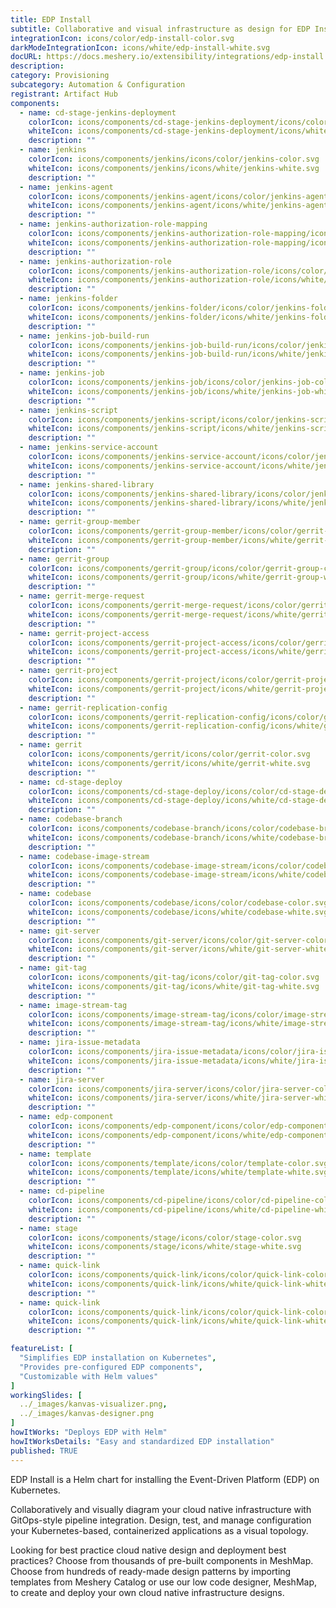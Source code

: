 ---
title: EDP Install
subtitle: Collaborative and visual infrastructure as design for EDP Install
integrationIcon: icons/color/edp-install-color.svg
darkModeIntegrationIcon: icons/white/edp-install-white.svg
docURL: https://docs.meshery.io/extensibility/integrations/edp-install
description: 
category: Provisioning
subcategory: Automation & Configuration
registrant: Artifact Hub
components:
  - name: cd-stage-jenkins-deployment
    colorIcon: icons/components/cd-stage-jenkins-deployment/icons/color/cd-stage-jenkins-deployment-color.svg
    whiteIcon: icons/components/cd-stage-jenkins-deployment/icons/white/cd-stage-jenkins-deployment-white.svg
    description: ""
  - name: jenkins
    colorIcon: icons/components/jenkins/icons/color/jenkins-color.svg
    whiteIcon: icons/components/jenkins/icons/white/jenkins-white.svg
    description: ""
  - name: jenkins-agent
    colorIcon: icons/components/jenkins-agent/icons/color/jenkins-agent-color.svg
    whiteIcon: icons/components/jenkins-agent/icons/white/jenkins-agent-white.svg
    description: ""
  - name: jenkins-authorization-role-mapping
    colorIcon: icons/components/jenkins-authorization-role-mapping/icons/color/jenkins-authorization-role-mapping-color.svg
    whiteIcon: icons/components/jenkins-authorization-role-mapping/icons/white/jenkins-authorization-role-mapping-white.svg
    description: ""
  - name: jenkins-authorization-role
    colorIcon: icons/components/jenkins-authorization-role/icons/color/jenkins-authorization-role-color.svg
    whiteIcon: icons/components/jenkins-authorization-role/icons/white/jenkins-authorization-role-white.svg
    description: ""
  - name: jenkins-folder
    colorIcon: icons/components/jenkins-folder/icons/color/jenkins-folder-color.svg
    whiteIcon: icons/components/jenkins-folder/icons/white/jenkins-folder-white.svg
    description: ""
  - name: jenkins-job-build-run
    colorIcon: icons/components/jenkins-job-build-run/icons/color/jenkins-job-build-run-color.svg
    whiteIcon: icons/components/jenkins-job-build-run/icons/white/jenkins-job-build-run-white.svg
    description: ""
  - name: jenkins-job
    colorIcon: icons/components/jenkins-job/icons/color/jenkins-job-color.svg
    whiteIcon: icons/components/jenkins-job/icons/white/jenkins-job-white.svg
    description: ""
  - name: jenkins-script
    colorIcon: icons/components/jenkins-script/icons/color/jenkins-script-color.svg
    whiteIcon: icons/components/jenkins-script/icons/white/jenkins-script-white.svg
    description: ""
  - name: jenkins-service-account
    colorIcon: icons/components/jenkins-service-account/icons/color/jenkins-service-account-color.svg
    whiteIcon: icons/components/jenkins-service-account/icons/white/jenkins-service-account-white.svg
    description: ""
  - name: jenkins-shared-library
    colorIcon: icons/components/jenkins-shared-library/icons/color/jenkins-shared-library-color.svg
    whiteIcon: icons/components/jenkins-shared-library/icons/white/jenkins-shared-library-white.svg
    description: ""
  - name: gerrit-group-member
    colorIcon: icons/components/gerrit-group-member/icons/color/gerrit-group-member-color.svg
    whiteIcon: icons/components/gerrit-group-member/icons/white/gerrit-group-member-white.svg
    description: ""
  - name: gerrit-group
    colorIcon: icons/components/gerrit-group/icons/color/gerrit-group-color.svg
    whiteIcon: icons/components/gerrit-group/icons/white/gerrit-group-white.svg
    description: ""
  - name: gerrit-merge-request
    colorIcon: icons/components/gerrit-merge-request/icons/color/gerrit-merge-request-color.svg
    whiteIcon: icons/components/gerrit-merge-request/icons/white/gerrit-merge-request-white.svg
    description: ""
  - name: gerrit-project-access
    colorIcon: icons/components/gerrit-project-access/icons/color/gerrit-project-access-color.svg
    whiteIcon: icons/components/gerrit-project-access/icons/white/gerrit-project-access-white.svg
    description: ""
  - name: gerrit-project
    colorIcon: icons/components/gerrit-project/icons/color/gerrit-project-color.svg
    whiteIcon: icons/components/gerrit-project/icons/white/gerrit-project-white.svg
    description: ""
  - name: gerrit-replication-config
    colorIcon: icons/components/gerrit-replication-config/icons/color/gerrit-replication-config-color.svg
    whiteIcon: icons/components/gerrit-replication-config/icons/white/gerrit-replication-config-white.svg
    description: ""
  - name: gerrit
    colorIcon: icons/components/gerrit/icons/color/gerrit-color.svg
    whiteIcon: icons/components/gerrit/icons/white/gerrit-white.svg
    description: ""
  - name: cd-stage-deploy
    colorIcon: icons/components/cd-stage-deploy/icons/color/cd-stage-deploy-color.svg
    whiteIcon: icons/components/cd-stage-deploy/icons/white/cd-stage-deploy-white.svg
    description: ""
  - name: codebase-branch
    colorIcon: icons/components/codebase-branch/icons/color/codebase-branch-color.svg
    whiteIcon: icons/components/codebase-branch/icons/white/codebase-branch-white.svg
    description: ""
  - name: codebase-image-stream
    colorIcon: icons/components/codebase-image-stream/icons/color/codebase-image-stream-color.svg
    whiteIcon: icons/components/codebase-image-stream/icons/white/codebase-image-stream-white.svg
    description: ""
  - name: codebase
    colorIcon: icons/components/codebase/icons/color/codebase-color.svg
    whiteIcon: icons/components/codebase/icons/white/codebase-white.svg
    description: ""
  - name: git-server
    colorIcon: icons/components/git-server/icons/color/git-server-color.svg
    whiteIcon: icons/components/git-server/icons/white/git-server-white.svg
    description: ""
  - name: git-tag
    colorIcon: icons/components/git-tag/icons/color/git-tag-color.svg
    whiteIcon: icons/components/git-tag/icons/white/git-tag-white.svg
    description: ""
  - name: image-stream-tag
    colorIcon: icons/components/image-stream-tag/icons/color/image-stream-tag-color.svg
    whiteIcon: icons/components/image-stream-tag/icons/white/image-stream-tag-white.svg
    description: ""
  - name: jira-issue-metadata
    colorIcon: icons/components/jira-issue-metadata/icons/color/jira-issue-metadata-color.svg
    whiteIcon: icons/components/jira-issue-metadata/icons/white/jira-issue-metadata-white.svg
    description: ""
  - name: jira-server
    colorIcon: icons/components/jira-server/icons/color/jira-server-color.svg
    whiteIcon: icons/components/jira-server/icons/white/jira-server-white.svg
    description: ""
  - name: edp-component
    colorIcon: icons/components/edp-component/icons/color/edp-component-color.svg
    whiteIcon: icons/components/edp-component/icons/white/edp-component-white.svg
    description: ""
  - name: template
    colorIcon: icons/components/template/icons/color/template-color.svg
    whiteIcon: icons/components/template/icons/white/template-white.svg
    description: ""
  - name: cd-pipeline
    colorIcon: icons/components/cd-pipeline/icons/color/cd-pipeline-color.svg
    whiteIcon: icons/components/cd-pipeline/icons/white/cd-pipeline-white.svg
    description: ""
  - name: stage
    colorIcon: icons/components/stage/icons/color/stage-color.svg
    whiteIcon: icons/components/stage/icons/white/stage-white.svg
    description: ""
  - name: quick-link
    colorIcon: icons/components/quick-link/icons/color/quick-link-color.svg
    whiteIcon: icons/components/quick-link/icons/white/quick-link-white.svg
    description: ""
  - name: quick-link
    colorIcon: icons/components/quick-link/icons/color/quick-link-color.svg
    whiteIcon: icons/components/quick-link/icons/white/quick-link-white.svg
    description: ""

featureList: [
  "Simplifies EDP installation on Kubernetes",
  "Provides pre-configured EDP components",
  "Customizable with Helm values"
]
workingSlides: [
  ../_images/kanvas-visualizer.png,
  ../_images/kanvas-designer.png
]
howItWorks: "Deploys EDP with Helm"
howItWorksDetails: "Easy and standardized EDP installation"
published: TRUE
---
<p>
EDP Install is a Helm chart for installing the Event-Driven Platform (EDP) on Kubernetes.
</p>
<p>
    Collaboratively and visually diagram your cloud native infrastructure with GitOps-style pipeline integration. Design, test, and manage configuration your Kubernetes-based, containerized applications as a visual topology.
</p>
<p>
    Looking for best practice cloud native design and deployment best practices? Choose from thousands of pre-built components in MeshMap. Choose from hundreds of ready-made design patterns by importing templates from Meshery Catalog or use our low code designer, MeshMap, to create and deploy your own cloud native infrastructure designs.
</p>
